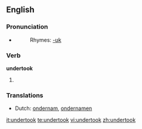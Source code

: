 ==English==

===Pronunciation===
*{{IPA|/ʌndəɻ'tʊk/}}
*:Rhymes: [[Rhymes:English:-ʊk|-ʊk]]

===Verb===
'''undertook'''

# {{past tense of| to [[undertake]]}}

===Translations===
*Dutch: [[ondernam]], [[ondernamen]]

[[it:undertook]]
[[te:undertook]]
[[vi:undertook]]
[[zh:undertook]]